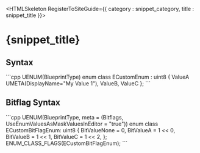 

<HTMLSkeleton RegisterToSiteGuide={{ category : snippet_category, title : snippet_title }}>

<H1>{snippet_title}</H1>

<H2>Syntax</H2>
```cpp
UENUM(BlueprintType)
enum class ECustomEnum : uint8 {
    ValueA UMETA(DisplayName="My Value 1"),
    ValueB,
    ValueC
};
```

<H2>Bitflag Syntax</H2>
```cpp
UENUM(BlueprintType, meta = (Bitflags, UseEnumValuesAsMaskValuesInEditor = "true"))
enum class ECustomBitFlagEnum: uint8
{
	BitValueNone = 0,
	BitValueA = 1 << 0,
	BitValueB = 1 << 1,
	BitValueC  = 1 << 2,
};
ENUM_CLASS_FLAGS(ECustomBitFlagEnum);
```
</HTMLSkeleton>